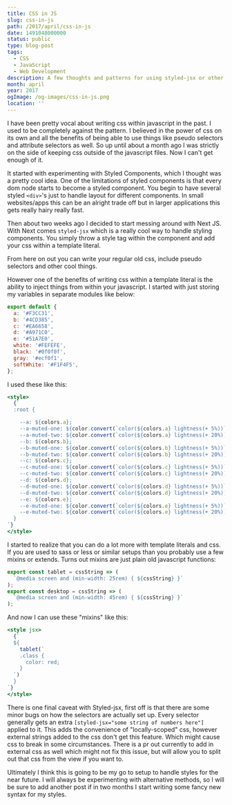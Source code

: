 ```yaml
---
title: CSS in JS
slug: css-in-js
path: /2017/april/css-in-js
date: 1491048000000
status: public
type: blog-post
tags:
  - CSS
  - JavaScript
  - Web Development
description: A few thoughts and patterns for using styled-jsx or other CSS-in-JS solutions
month: april
year: 2017
ogImage: /og-images/css-in-js.png
location: ''
---
```



I have been pretty vocal about writing css within javascript in the past. I used
to be completely against the pattern. I believed in the power of css on its own
and all the benefits of being able to use things like pseudo selectors and
attribute selectors as well. So up until about a month ago I was strictly on the
side of keeping css outside of the javascript files. Now I can't get enough of
it.

It started with experimenting with Styled Components, which I thought was a
pretty cool idea. One of the limitations of styled components is that every dom
node starts to become a styled component. You begin to have several styled
`<div>`'s just to handle layout for different components. In small websites/apps
this can be an alright trade off but in larger applications this gets really
hairy really fast.

Then about two weeks ago I decided to start messing around with Next JS. With
Next comes `styled-jsx` which is a really cool way to handle styling components.
You simply throw a style tag within the component and add your css within a
template literal.

From here on out you can write your regular old css, include pseudo selectors
and other cool things.

However one of the benefits of writing css within a template literal is the
ability to inject things from within your javascript. I started with just
storing my variables in separate modules like below:

```js
export default {
  a: '#F3CC31',
  b: '#4CD385',
  c: '#EA6658',
  d: '#A971C0',
  e: '#51A7E0',
  white: '#FEFEFE',
  black: '#0f0f0f',
  gray: '#ecf0f1',
  softWhite: '#F1F4F5',
};
```

I used these like this:

```jsx
<style>
  {`
  :root {

    --a: ${colors.a};
    --a-muted-one: ${color.convert(`color(${colors.a} lightness(+ 5%))`)};
    --a-muted-two: ${color.convert(`color(${colors.a} lightness(+ 20%))`)};
    --b: ${colors.b};
    --b-muted-one: ${color.convert(`color(${colors.b} lightness(+ 5%))`)};
    --b-muted-two: ${color.convert(`color(${colors.b} lightness(+ 20%))`)};
    --c: ${colors.c};
    --c-muted-one: ${color.convert(`color(${colors.c} lightness(+ 5%))`)};
    --c-muted-two: ${color.convert(`color(${colors.c} lightness(+ 20%))`)};
    --d: ${colors.d};
    --d-muted-one: ${color.convert(`color(${colors.d} lightness(+ 5%))`)};
    --d-muted-two: ${color.convert(`color(${colors.d} lightness(+ 20%))`)};
    --e: ${colors.e};
    --e-muted-one: ${color.convert(`color(${colors.e} lightness(+ 5%))`)};
    --e-muted-two: ${color.convert(`color(${colors.e} lightness(+ 20%))`)};
  }
`}
</style>
```

I started to realize that you can do a lot more with template literals and css.
If you are used to sass or less or similar setups than you probably use a few
mixins or extends. Turns out mixins are just plain old javascript functions:

```js
export const tablet = cssString => (
  `@media screen and (min-width: 25rem) { ${cssString} }`
);
export const desktop = cssString => (
  `@media screen and (min-width: 45rem) { ${cssString} }`
);
```

And now I can use these "mixins" like this:

```jsx
<style jsx>
  {`
  ${
    tablet(`
    .class {
      color: red;
    }
  `)
  }
`}
</style>
```

There is one final caveat with Styled-jsx, first off is that there are some
minor bugs on how the selectors are actually set up. Every selector generally
gets an extra `[styled-jsx="some string of numbers here"]` applied to it. This
adds the convenience of "locally-scoped" css, however external strings added to
the css don't get this feature. Which might cause css to break in some
circumstances. There is a pr out currently to add in external css as well which
might not fix this issue, but will allow you to split out that css from the view
if you want to.

Ultimately I think this is going to be my go to setup to handle styles for the
near future. I will always be experimenting with alternative methods, so I will
be sure to add another post if in two months I start writing some fancy new
syntax for my styles.

